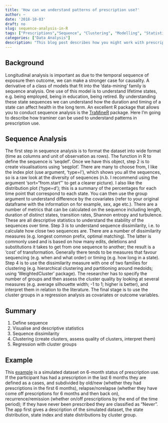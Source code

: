 ---
title: 'How can we understand patterns of prescription use?'
author: ~
date: '2018-10-03'
draft: no
slug: sequence-analysis-in-R
tags: ["Prescriptions","Sequence", "Clustering", "Modelling", "Statistics", "R", "TraMiner"]
categories: ["Data Analysis"]
description: "This blog post describes how you might work with prescription data to understanding whether someone's mental health status has changed over time"
---

## Background
Longitudinal analysis is important as due to the temporal sequence of exposure then outcome, we can make a stronger case for causality. A derivative of a class of models that fit into the 'data-mining' family is sequence analysis. One use of this model is to understand lifetime states, e.g. being employed, being in education, being retired. By understanding these state sequences we can understand how the duration and timing of a state can affect health in the long term. An excellent R package that allows you to conduct sequence analysis is the [TraMineR](https://cran.r-project.org/web/packages/TraMineR/index.html) package. Here I'm going to describe how traminer can be used to understand patterns in prescription use. 

## Sequence Analysis
The first step in sequence analysis is to format the dataset into wide format (time as columns and unit of observation as rows). The function in R to define the sequence is 'seqdef'. Once we have this object, step 2 is to create visualisations using 'seqplot'. There are many to choose from, I like the index plot (use argument, 'type=I'), which shows you all the sequences, so is a raw look at the diversity of sequences (n.b. I recommend using the argument 'sort="from.start"' to get a clearer picture). I also like the distribution plot ('type=d'); this is a summary of the percentages for each time point that correspond to each state. You can then use the group argument to understand difference by the covariates (refer to your original dataframe with the information on for example, sex, age etc.). There are a number of metrics that can be calculated on the sequence including length, duration of distinct states, transition rates, Shannon entropy and turbulence. These are all descriptive statistics to understand the stability of the sequences over time. Step 3 is to understand sequence dissimilarity, i.e. to calculate how close two sequences are. There are a number of dissimilarity measures (e.g. longest common prefix, optimal matching). The latter is commonly used and is based on how many edits, deletions and substitutions it takes to get from one sequence to another; the result is a 'cost' of transformation. Generally there tends to be measures that favour sequencing (e.g. when and what order) or timing (e.g. how long in a state). Step 4 is to use the dissimilarity measure with one of two families for clustering (e.g. hierarchical clustering and partitioning around medoids; using 'WeightedCluster' package). The researcher has to specify the number of groups and then assess the cluster quality by looking at several measures (e.g. average silhouette width; -1 to 1; higher is better), and interpret them in relation to the literature. The final stage is to use the cluster groups in a regression analysis as covariates or outcome variables. 

## Summary 
1. Define sequence
2. Visualise and descriptive statistics
3. Sequence dissimilarity
4. Clustering (create clusters, assess quality of clusters, interpret them)
5. Regression with cluster groups 

## Example
This [example](https://thebest.shinyapps.io/Sequence/) is a simulated dataset on 6-month status of prescription use. If the participant has had a prescription in the last 6 months they are defined as a cases, and subdivided by old/new (whether they had prescriptions in the first 6 months), relapse/norelapse (whether they have come off prescriptions for 6 months and then back on), recurrence/remission (whether on/off prescriptions by the end of the time period); If they have never been prescribed they are classified as "Never". The app first gives a description of the simulated dataset, the state distribution, state index and state distributions by cluster group. 




